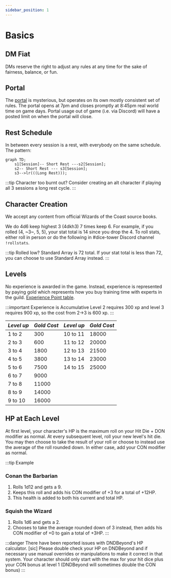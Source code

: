```yaml
---
sidebar_position: 1
---
```


# Basics

## DM Fiat

DMs reserve the right to adjust any rules at any time for the sake of fairness, balance, or fun.

## Portal

The [portal](../archives/portal) is mysterious, but operates on its own mostly consistent set of rules. The portal opens at 7pm and closes promptly at 8:45pm real world time on game days. Portal usage out of game (i.e. via Discord) will have a posted limit on when the portal will close.

## Rest Schedule

In between every session is a rest, with everybody on the same schedule. The pattern:

```mermaid
graph TD;
    s1[Session]-- Short Rest ---s2[Session];
    s2-- Short Rest --- s3[Session];
    s3-->lr(((Long Rest)));
```

:::tip Character too burnt out?
Consider creating an alt character if playing all 3 sessions a long rest cycle.
:::

## Character Creation

We accept any content from official Wizards of the Coast source books.

We do 4d6 keep highest 3 (4dkh3) 7 times keep 6. For example, if you rolled (4, ~3~, 5, 5), your stat total is 14 since you drop the 4. To roll stats, either roll in person or do the following in #dice-tower Discord channel `!rollstats`.

:::tip Rolled low?
Standard Array is 72 total. If your stat total is less than 72, you can choose to use Standard Array instead.
:::

## Levels

No experience is awarded in the game. Instead, experience is represented by paying gold which represents how you buy training time with experts in the guild. [Experience Point table](https://www.dndbeyond.com/sources/basic-rules/step-by-step-characters#XPandProficiencyBonusProgression).

:::important Experience is Accumulative
Level 2 requires 300 xp and level 3 requires 900 xp, so the cost from 2->3 is 600 xp.
:::

| _Level up_ | _Gold Cost_ | _Level up_ | _Gold Cost_ |
| ---------- | ----------- | ---------- | ----------- |
| 1 to 2     | 300         | 10 to 11   | 18000       |
| 2 to 3     | 600         | 11 to 12   | 20000       |
| 3 to 4     | 1800        | 12 to 13   | 21500       |
| 4 to 5     | 3800        | 13 to 14   | 23000       |
| 5 to 6     | 7500        | 14 to 15   | 25000       |
| 6 to 7     | 9000        |
| 7 to 8     | 11000       |
| 8 to 9     | 14000       |
| 9 to 10    | 16000       |


## HP at Each Level

At first level, your character's HP is the maximum roll on your Hit Die + DON modifier as normal.
At every subsequent level, roll your new level's hit die.
You may then choose to take the result of your roll or choose to instead use the average of the roll rounded down.
In either case, add your CON modifier as normal.

:::tip Example

### Conan the Barbarian

1. Rolls 1d12 and gets a 9.
2. Keeps this roll and adds his CON modifier of +3 for a total of +12HP.
3. This health is added to both his current and total HP.

### Squish the Wizard

1. Rolls 1d6 and gets a 2.
2. Chooses to take the average rounded down of 3 instead, then adds his CON modifier of +0 to gain a total of +3HP.
   :::

:::danger
There have been reported issues with DNDBeyond's HP calculator. [sic]
Please double check your HP on DNDBeyond and if necessary use manual overrides or manipulations to make it correct in that system. Your character should only start with the max for your hit dice plus your CON bonus at level 1 (DNDBeyond will sometimes double the CON bonus)
:::
